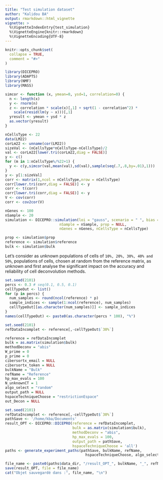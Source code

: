 ```yaml
---
title: "Test simulation dataset"
author: "Kalidou BA"
output: rmarkdown::html_vignette
vignette: >
  %\VignetteIndexEntry{test_simulation}
  %\VignetteEngine{knitr::rmarkdown}
  %\VignetteEncoding{UTF-8}
---
```


```r
knitr::opts_chunk$set(
  collapse = TRUE,
  comment = "#>"
)
```


```r
library(DICEPRO)
library(ADAPTS)
library(NMF)
library(MASS)
```



```r
simcor <- function (x, ymean=0, ysd=1, correlation=0) {
  n <- length(x)
  y <- rnorm(n)
  z <- correlation * scale(x)[,1] + sqrt(1 - correlation^2) *
    scale(resid(lm(y ~ x)))[,1]
  yresult <- ymean + ysd * z
  as.vector(yresult)
}
```



```r
nCellsType <- 22
data(LM22)
corLm22 <- unname(cor(LM22))
sizeVal <- (nCellsType*nCellsType-nCellsType)/2
val <- corLm22[lower.tri(corLm22,diag = FALSE)]
y <- c()
for (m in 1:nCellsType%/%22+1) {
  y <- c(y,simcor(val,mean(val),sd(val),sample(seq(.7,.8,by=.01),1)))
}
y <- y[1:sizeVal]
corr <- matrix(1,ncol = nCellsType,nrow = nCellsType)
corr[lower.tri(corr,diag = FALSE)] <- y
corr <- t(corr)
corr[lower.tri(corr,diag = FALSE)] <- y
V <- cov(corr)
corr <- cov2cor(V)
```



```r
nGenes <- 100
nSample <- 20
simulation <- DICEPRO::simulation(loi = "gauss", scenario = " ", bias = TRUE, corr = corr,
                         nSample = nSample, prop = NULL,
                         nGenes = nGenes, nCellsType = nCellsType)

prop <- simulation$prop
reference <- simulation$reference
bulk <- simulation$bulk
```

Let's consider as unknown populations of cells of `10%, 20%, 30%, 40% and 50%`, populations of cells, chosen at random from the reference matrix, as unknown and first analyse the significant impact on the accuracy and reliability of cell deconvolution methods.

```r
set.seed(2101)
percs <- 0.3 # seq(0.1, 0.5, 0.1)
cellTypeOut <- list()
for (p in percs) {
  num_samples <- round(ncol(reference) * p)
  sample_indices <- sample(1:ncol(reference), num_samples)
  cellTypeOut[[as.character(num_samples)]] <- sample_indices
}
names(cellTypeOut) <- paste0(as.character(percs * 100), "%")
```



```r
set.seed(2101)
refDataIncomplet <- reference[,-cellTypeOut$`30%`]

reference = refDataIncomplet
bulk = as.matrix(simulation$bulk)
methodDeconv = "abis"
W_prime = 0
p_prime = 0
cibersortx_email = NULL
cibersortx_token = NULL
bulkName = "Bulk"
refName = "Reference"
hp_max_evals = 100
N_unknownCT = 1
algo_select = "random"
output_path = NULL
hspaceTechniqueChoose = "restrictionEspace"
out_Decon = NULL
```


```r
set.seed(2101)
refDataIncomplet <- reference[,-cellTypeOut$`30%`]
pathSave <- '/home/kba/Documents'
result_OPT <- DICEPRO::DICEPRO(reference = refDataIncomplet,
                               bulk = as.matrix(simulation$bulk),
                               methodDeconv = "abis",
                               hp_max_evals = 100,
                               output_path = pathSave,
                               hspaceTechniqueChoose = 'all')
paths <- generate_experiment_paths(pathSave, bulkName, refName,
                                     hspaceTechniqueChoose, algo_select)

file_name <- paste0(paths$data_dir, "/result_OPT_", bulkName, "_", refName, ".RData")
save(result_OPT, file = file_name)
cat("Objet sauvegardé dans :", file_name, "\n")
```

